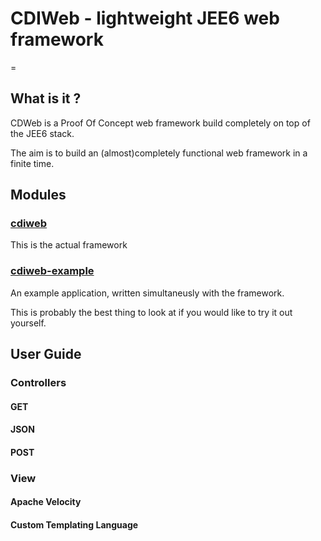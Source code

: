 = CDIWeb - lightweight JEE6 web framework ==

== What is it ? ==

CDWeb is a Proof Of Concept web framework build completely on top of the JEE6 stack.

The aim is to build an (almost)completely functional web framework in a finite time.

== Modules ==

=== [[cdiweb]] ===

This is the actual framework

=== [[cdiweb-example]] ===

An example application, written simultaneusly with the framework.

This is probably the best thing to look at if you would like to try it out yourself.

== User Guide ==

=== Controllers ===

==== GET ====

==== JSON ====

==== POST ====

=== View ===

==== Apache Velocity ====

==== Custom Templating Language ====
